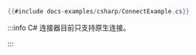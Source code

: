 ```csharp title="原生连接"
{{#include docs-examples/csharp/ConnectExample.cs}}
```

:::info
C# 连接器目前只支持原生连接。

:::
